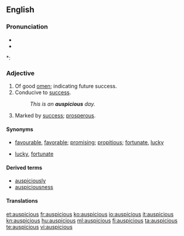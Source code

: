 ==English==

===Pronunciation===
* {{IPA|/ɔˈspɪʃəs/}}
* {{audio|en-us-auspicious.ogg|Audio (US)}}

*: {{rhymes|ɪʃəs}}

===Adjective===
{{en-adj}}

# Of good [[omen]]; indicating future success.
# Conducive to [[success]].
#: ''This is an '''auspicious''' day.''
# Marked by [[success]]; [[prosperous]].

====Synonyms====
* {{sense|conducive to success}} [[favourable]], [[favorable]]; [[promising]]; [[propitious]]; [[fortunate]], [[lucky]]
* {{sense|marked by success}} [[lucky]], [[fortunate]]

====Derived terms====
* [[auspiciously]]
* [[auspiciousness]]

====Translations====
{{trans-top|auguring favourable circumstances and good luck}}
{{trans-mid}}
{{trans-bottom}}

[[et:auspicious]]
[[fr:auspicious]]
[[ko:auspicious]]
[[io:auspicious]]
[[it:auspicious]]
[[kn:auspicious]]
[[hu:auspicious]]
[[ml:auspicious]]
[[fi:auspicious]]
[[ta:auspicious]]
[[te:auspicious]]
[[vi:auspicious]]